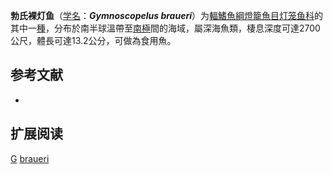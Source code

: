 {{Speciesbox
| name = 勃氏裸灯鱼
| status = NE
| status_system = IUCN3.1
| image = 
| genus = Gymnoscopelus
| species = braueri
| authority = [[Lönnberg|Lönnberg]], 1905
| synonyms = *''Myctophum braueri''<br /><small>Lönnberg, 1905</small>
}}

'''勃氏裸灯鱼'''（[[学名|学名]]：'''''Gymnoscopelus braueri'''''）为[[輻鰭魚綱|輻鰭魚綱]][[燈籠魚目|燈籠魚目]][[灯笼鱼科|灯笼鱼科]]的其中一[[種|種]]，分布於南半球溫帶至[[南極|南極]]間的海域，屬深海魚類，棲息深度可達2700公尺，體長可達13.2公分，可做為食用魚。

== 参考文献 ==
{{refbegin}}
*{{FishBase_species|genus=Gymnoscopelus|species=braueri|year=2012|month=1}}
{{refend}}

==扩展阅读==
{{refbegin}}
{{Wikispecies-inline|Gymnoscopelus braueri|勃氏裸灯鱼}}
{{refend}}
{{Taxonbar|from=Q2133150}}

[[Category:食用魚|G]]
[[Category:裸灯鱼属|braueri]]


{{灯笼鱼目小作品}}